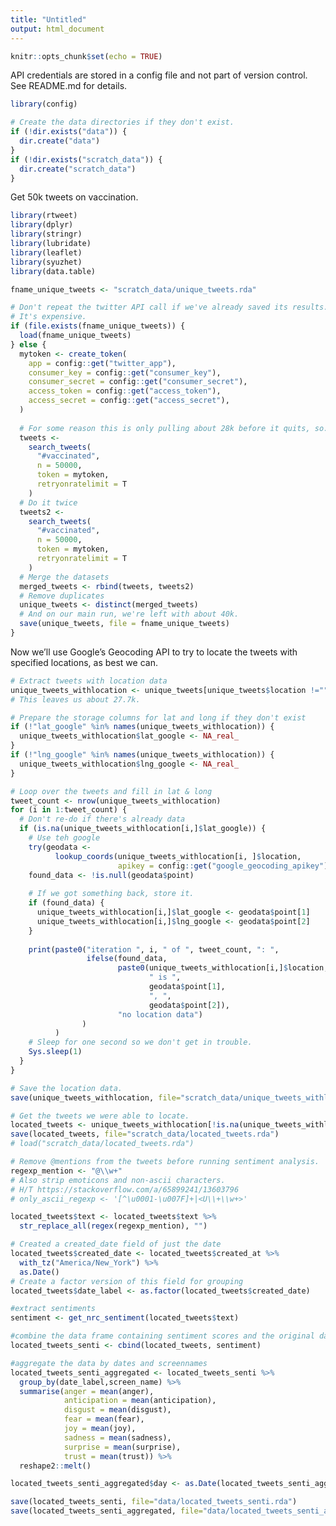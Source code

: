 ```yaml
---
title: "Untitled"
output: html_document
---
```


```r
knitr::opts_chunk$set(echo = TRUE)
```

API credentials are stored in a config file and not part of version control.
See README.md for details.

```r
library(config)

# Create the data directories if they don't exist.
if (!dir.exists("data")) {
  dir.create("data")
}
if (!dir.exists("scratch_data")) {
  dir.create("scratch_data")
}

```

Get 50k tweets on vaccination.

```r
library(rtweet)
library(dplyr)
library(stringr)
library(lubridate)
library(leaflet)
library(syuzhet)
library(data.table)

fname_unique_tweets <- "scratch_data/unique_tweets.rda"

# Don't repeat the twitter API call if we've already saved its results.
# It's expensive.
if (file.exists(fname_unique_tweets)) {
  load(fname_unique_tweets)
} else {
  mytoken <- create_token(
    app = config::get("twitter_app"),
    consumer_key = config::get("consumer_key"),
    consumer_secret = config::get("consumer_secret"),
    access_token = config::get("access_token"),
    access_secret = config::get("access_secret"),
  )
  
  # For some reason this is only pulling about 28k before it quits, so...
  tweets <-
    search_tweets(
      "#vaccinated",
      n = 50000,
      token = mytoken,
      retryonratelimit = T
    )
  # Do it twice
  tweets2 <-
    search_tweets(
      "#vaccinated",
      n = 50000,
      token = mytoken,
      retryonratelimit = T
    )
  # Merge the datasets
  merged_tweets <- rbind(tweets, tweets2)
  # Remove duplicates
  unique_tweets <- distinct(merged_tweets)
  # And on our main run, we're left with about 40k.
  save(unique_tweets, file = fname_unique_tweets)
}
```

Now we'll use Google's Geocoding API to try to locate the tweets with specified locations, as best we can.

```r

# Extract tweets with location data
unique_tweets_withlocation <- unique_tweets[unique_tweets$location !="",]
# This leaves us about 27.7k.

# Prepare the storage columns for lat and long if they don't exist
if (!"lat_google" %in% names(unique_tweets_withlocation)) {
  unique_tweets_withlocation$lat_google <- NA_real_
}
if (!"lng_google" %in% names(unique_tweets_withlocation)) {
  unique_tweets_withlocation$lng_google <- NA_real_
}

# Loop over the tweets and fill in lat & long
tweet_count <- nrow(unique_tweets_withlocation)
for (i in 1:tweet_count) {
  # Don't re-do if there's already data
  if (is.na(unique_tweets_withlocation[i,]$lat_google)) {
    # Use teh google
    try(geodata <-
          lookup_coords(unique_tweets_withlocation[i, ]$location,
                        apikey = config::get("google_geocoding_apikey")))
    found_data <- !is.null(geodata$point)
    
    # If we got something back, store it.
    if (found_data) {
      unique_tweets_withlocation[i,]$lat_google <- geodata$point[1]
      unique_tweets_withlocation[i,]$lng_google <- geodata$point[2]
    }
    
    print(paste0("iteration ", i, " of ", tweet_count, ": ",
                 ifelse(found_data, 
                        paste0(unique_tweets_withlocation[i,]$location,
                               " is ",
                               geodata$point[1],
                               ", ",
                               geodata$point[2]),
                        "no location data")
                )
          )
    # Sleep for one second so we don't get in trouble.
    Sys.sleep(1)
  }
}

# Save the location data.
save(unique_tweets_withlocation, file="scratch_data/unique_tweets_withlocation.rda")

# Get the tweets we were able to locate.
located_tweets <- unique_tweets_withlocation[!is.na(unique_tweets_withlocation$lat_google),]
save(located_tweets, file="scratch_data/located_tweets.rda")
# load("scratch_data/located_tweets.rda")

# Remove @mentions from the tweets before running sentiment analysis.
regexp_mention <- "@\\w+"
# Also strip emoticons and non-ascii characters.
# H/T https://stackoverflow.com/a/65899241/13603796
# only_ascii_regexp <- '[^\u0001-\u007F]+|<U\\+\\w+>'

located_tweets$text <- located_tweets$text %>%
  str_replace_all(regex(regexp_mention), "")

# Created a created_date field of just the date
located_tweets$created_date <- located_tweets$created_at %>%
  with_tz("America/New_York") %>%
  as.Date()
# Create a factor version of this field for grouping
located_tweets$date_label <- as.factor(located_tweets$created_date)

#extract sentiments
sentiment <- get_nrc_sentiment(located_tweets$text)

#combine the data frame containing sentiment scores and the original data frame containing tweets and other Twitter metadata
located_tweets_senti <- cbind(located_tweets, sentiment)

#aggregate the data by dates and screennames
located_tweets_senti_aggregated <- located_tweets_senti %>% 
  group_by(date_label,screen_name) %>%
  summarise(anger = mean(anger), 
            anticipation = mean(anticipation), 
            disgust = mean(disgust), 
            fear = mean(fear), 
            joy = mean(joy), 
            sadness = mean(sadness), 
            surprise = mean(surprise), 
            trust = mean(trust)) %>% 
  reshape2::melt()

located_tweets_senti_aggregated$day <- as.Date(located_tweets_senti_aggregated$date_label)

save(located_tweets_senti, file="data/located_tweets_senti.rda")
save(located_tweets_senti_aggregated, file="data/located_tweets_senti_aggregated.rda")
```

